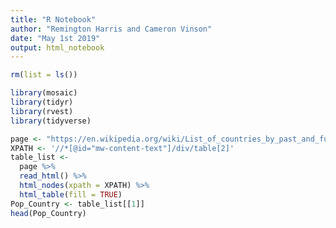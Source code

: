 ```yaml
---
title: "R Notebook"
author: "Remington Harris and Cameron Vinson"
date: "May 1st 2019"
output: html_notebook
---
```


```r
rm(list = ls())

library(mosaic)
library(tidyr)
library(rvest)
library(tidyverse)
```


```r
page <- "https://en.wikipedia.org/wiki/List_of_countries_by_past_and_future_population"
XPATH <- '//*[@id="mw-content-text"]/div/table[2]' 
table_list <- 
  page %>%
  read_html() %>%
  html_nodes(xpath = XPATH) %>%
  html_table(fill = TRUE)
Pop_Country <- table_list[[1]]
head(Pop_Country)
```








































































































































